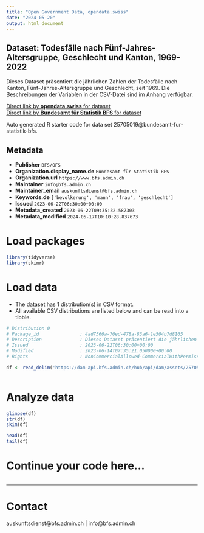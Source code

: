 ```yaml
---
title: "Open Government Data, opendata.swiss"
date: "2024-05-20"
output: html_document
---
```


## Dataset: Todesfälle nach Fünf-Jahres-Altersgruppe, Geschlecht und Kanton, 1969-2022

Dieses Dataset präsentiert die jährlichen Zahlen der Todesfälle nach Kanton, Fünf-Jahres-Altersgruppe und Geschlecht, seit 1969. Die Beschreibungen der Variablen in der CSV-Datei sind im Anhang verfügbar.

[Direct link by **opendata.swiss** for dataset](https://opendata.swiss/de/dataset/todesfalle-nach-funf-jahres-altersgruppe-geschlecht-und-kanton-1969-2022)<br>
[Direct link by **Bundesamt für Statistik BFS** for dataset](https://www.bfs.admin.ch/asset/de/ts-x-01.04.02.01)

Auto generated R starter code for data set 25705019@bundesamt-fur-statistik-bfs.

## Metadata

- **Publisher** `BFS/OFS`
- **Organization.display_name.de** `Bundesamt für Statistik BFS`
- **Organization.url** `https://www.bfs.admin.ch`
- **Maintainer** `info@bfs.admin.ch`
- **Maintainer_email** `auskunftsdienst@bfs.admin.ch`
- **Keywords.de** `['bevolkerung', 'mann', 'frau', 'geschlecht']`
- **Issued** `2023-06-22T06:30:00+00:00`
- **Metadata_created** `2023-06-22T09:35:32.587303`
- **Metadata_modified** `2024-05-17T10:10:28.837673`


# Load packages

```r

library(tidyverse)
library(skimr)

```

# Load data

-   The dataset has 1 distribution(s) in CSV format.
-   All available CSV distributions are listed below and can be read into a tibble.

```r

# Distribution 0
# Package_id               : 4ad7566a-70ed-478a-83a6-1e504b7d8165
# Description              : Dieses Dataset präsentiert die jährlichen Zahlen der Todesfälle nach Kanton, Fünf-Jahres-Altersgruppe und Geschlecht, seit 1969. Die Beschreibungen der Variablen in der CSV-Datei sind im Anhang verfügbar.
# Issued                   : 2023-06-22T06:30:00+00:00
# Modified                 : 2023-06-14T07:35:21.050000+00:00
# Rights                   : NonCommercialAllowed-CommercialWithPermission-ReferenceRequired

df <- read_delim('https://dam-api.bfs.admin.ch/hub/api/dam/assets/25705040/master')



```

# Analyze data

```r

glimpse(df)
str(df)
skim(df)

head(df)
tail(df)

```

# Continue your code here...

```r

```

------------------------------------------------------------------------

# Contact

auskunftsdienst@bfs.admin.ch | info@bfs.admin.ch
